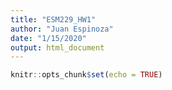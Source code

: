 ```yaml
---
title: "ESM229_HW1"
author: "Juan Espinoza"
date: "1/15/2020"
output: html_document
---
```


```r
knitr::opts_chunk$set(echo = TRUE)
```

```r

```

